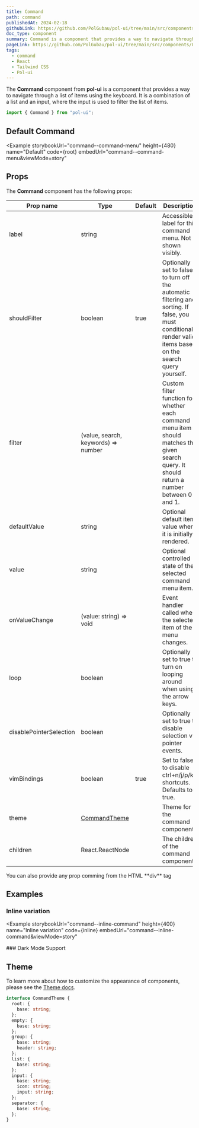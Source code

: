 ```yaml
---
title: Command
path: command
publishedAt: 2024-02-18
githubLink: https://github.com/PolGubau/pol-ui/tree/main/src/components/Command
doc_type: component
summary: Command is a component that provides a way to navigate through a list of items using the keyboard. It is a combination of a list and an input, where the input is used to filter the list of items.
pageLink: https://github.com/PolGubau/pol-ui/tree/main/src/components/Command
tags:
  - command
  - React
  - Tailwind CSS
  - Pol-ui
---
```





The **Command** component from **pol-ui** is a component that provides a way to navigate through a list of items using the keyboard. It is a combination of a list and an input, where the input is used to filter the list of items.

```jsx
import { Command } from "pol-ui";
```

## Default Command

<Example
  storybookUrl="command--command-menu"
  height={480}
  name="Default"
  code={root}
  embedUrl="command--command-menu&viewMode=story"
>
  <RootCode />
</Example>

## Props

The **Command** component has the following props:

| Prop name               | Type                                | Default | Description                                                                                                                                                      |
| ----------------------- | ----------------------------------- | ------- | ---------------------------------------------------------------------------------------------------------------------------------------------------------------- |
| label                   | string                              |         | Accessible label for this command menu. Not shown visibly.                                                                                                       |
| shouldFilter            | boolean                             | true    | Optionally set to false to turn off the automatic filtering and sorting. If false, you must conditionally render valid items based on the search query yourself. |
| filter                  | (value, search, keywords) => number |         | Custom filter function for whether each command menu item should matches the given search query. It should return a number between 0 and 1.                      |
| defaultValue            | string                              |         | Optional default item value when it is initially rendered.                                                                                                       |
| value                   | string                              |         | Optional controlled state of the selected command menu item.                                                                                                     |
| onValueChange           | (value: string) => void             |         | Event handler called when the selected item of the menu changes.                                                                                                 |
| loop                    | boolean                             |         | Optionally set to true to turn on looping around when using the arrow keys.                                                                                      |
| disablePointerSelection | boolean                             |         | Optionally set to true to disable selection via pointer events.                                                                                                  |
| vimBindings             | boolean                             | true    | Set to false to disable ctrl+n/j/p/k shortcuts. Defaults to true.                                                                                                |
| theme                   | [CommandTheme](#theme)              |         | Theme for the command component.                                                                                                                                 |
| children                | React.ReactNode                     |         | The children of the command component.                                                                                                                           |

<Callout emoji="💡">
  You can also provide any prop comming from the HTML **div** tag
</Callout>

## Examples

### Inline variation

<Example
  storybookUrl="command--inline-command"
  height={400}
  name="Inline variation"
  code={inline}
  embedUrl="command--inline-command&viewMode=story"
>
  <InlineCode />
</Example>
### Dark Mode Support
<Example
  storybookUrl="command--dark-mode"
  height={580}
  name="Dark Mode Support"
  code={dark}
  embedUrl="command--dark-mode&viewMode=story"
>
  <DarkCode />
</Example>

## Theme

To learn more about how to customize the appearance of components, please see the [Theme docs](/docs/theme).

```ts
interface CommandTheme {
  root: {
    base: string;
  };
  empty: {
    base: string;
  };
  group: {
    base: string;
    header: string;
  };
  list: {
    base: string;
  };
  input: {
    base: string;
    icon: string;
    input: string;
  };
  separator: {
    base: string;
  };
}
```
